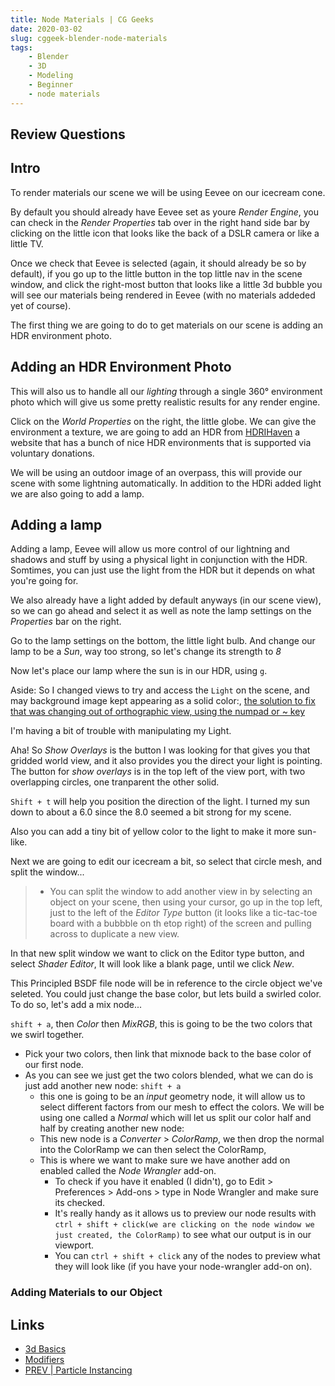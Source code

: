 ```yaml
---
title: Node Materials | CG Geeks
date: 2020-03-02
slug: cggeek-blender-node-materials
tags:
    - Blender
    - 3D
    - Modeling
    - Beginner
    - node materials
---
```


## Review Questions

## Intro

To render materials our scene we will be using Eevee on our icecream cone.

By default you should already have Eevee set as youre *Render Engine*, you can check in the *Render Properties* tab over in the right hand side bar by clicking on the little icon that looks like the back of a DSLR camera or like a little TV.

Once we check that Eevee is selected (again, it should already be so by default), if you go up to the little button in the top little nav in the scene window, and click the right-most button that looks like a little 3d bubble you will see our materials being rendered in Eevee (with no materials addeded yet of course).

The first thing we are going to do to get materials on our scene is adding an HDR environment photo.

## Adding an HDR Environment Photo 
This will also us to handle all our *lighting* through a single 360° environment photo which will give us some pretty realistic results for any render engine.

Click on the *World Properties* on the right, the little globe. We can give the environment a texture, we are going to add an HDR
from [HDRIHaven](https://hdrihaven.com/) a website that has a bunch of nice HDR environments that is supported via voluntary donations.

We will be using an outdoor image of an overpass, this will provide our scene with some lightning automatically. In addition to the HDRi added light we are also going to add a lamp.

## Adding a lamp
Adding a lamp, Eevee will allow us more control of our lightning and shadows and stuff by using a physical light in conjunction with the HDR. Somtimes, you can just use the light from the HDR but it depends on what you're going for.

We also already have a light added by default anyways (in our scene view), so we can go ahead and select it as well as note the lamp settings on the *Properties* bar on the right.

Go to the lamp settings on the bottom, the little light bulb. And change our lamp to be a *Sun*, way too strong, so let's change its strength to *8*

Now let's place our lamp where the sun is in our HDR, using `g`.

Aside: So I changed views to try and access the `Light` on the scene, and may background image kept appearing as a solid color:, 
[the solution to fix that was changing out of orthographic view, using the numpad or ~ key](https://blender.stackexchange.com/questions/43235/why-is-this-environment-texture-image-showing-only-a-solid-color-in-the-3d-view)

I'm having a bit of trouble with manipulating my Light.

Aha! So *Show Overlays* is the button I was looking for that gives you that gridded world view, and it also provides you the direct your light is pointing. The button for *show overlays* is in the top left of the view port, with two overlapping circles, one tranparent the other solid.

`Shift + t` will help you position the direction of the light.
I turned my sun down to about a 6.0 since the 8.0 seemed a bit strong for my scene.
 
Also you can add a tiny bit of yellow color to the light to make it more sun-like.

Next we are going to edit our icecream a bit, so select that circle mesh, and split the window...

>- You can split the window to add another view in by selecting an object on your scene, then using your cursor, go up in the top left, just to the left of the *Editor Type* button (it looks like a tic-tac-toe board with a bubbble on th etop right) of the screen and pulling across to duplicate a new view.

In that new split window we want to click on the Editor type button, and select *Shader Editor*, It will look like a blank page, until we click *New*. 

This Principled BSDF file node will be in reference to the circle object we've seleted. You could just change the base color, but lets build a swirled color. To do so, let's add a mix node...

`shift + a`, then *Color* then *MixRGB*, this is going to be the two colors that we swirl together.
- Pick your two colors, then link that mixnode back to the base color of our first node.
- As you can see we just get the two colors blended, what we can do is just add another new node: `shift + a`
    - this one is going to be an *input* geometry node, it will allow us to select different factors from our mesh to effect the colors. We will be using one called a *Normal* which will let us split our color half and half by creating another new node:
    - This new node is a *Converter* > *ColorRamp*, we then drop the normal into the ColorRamp we can then select the ColorRamp,
    - This is where we want to make sure we have another add on enabled called the *Node Wrangler* add-on. 
        - To check if you have it enabled (I didn't), go to Edit > Preferences > Add-ons > type in Node Wrangler and make sure its checked.
        - It's really handy as it allows us to preview our node results with `ctrl + shift + click(we are clicking on the node window we just created, the ColorRamp)` to see what our output is in our viewport.
        - You can `ctrl + shift + click` any of the nodes to preview what they will look like (if you have your node-wrangler add-on on).     

    

### Adding Materials to our Object

## Links
- [3d Basics](/cggeek-blender-3dbasics)
- [Modifiers](/cggeek-blender-modifiers)
- [PREV | Particle Instancing](cggeek-blender-particle-instancing)
